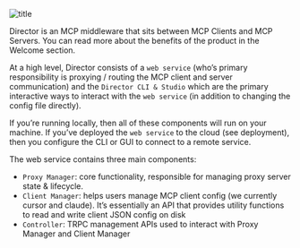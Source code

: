 

![title](../images/director-architecture-overview.png)


Director is an MCP middleware that sits between MCP Clients and MCP Servers. You can read more about the benefits of the product in the Welcome section.

At a high level, Director consists of a `web service` (who’s primary responsibility is proxying / routing the MCP client and server communication) and the `Director CLI & Studio` which are the primary interactive ways to interact with the `web service` (in addition to changing the config file directly). 

If you’re running locally, then all of these components will run on your machine. If you’ve deployed the `web service` to the cloud (see deployment), then you configure the CLI or GUI to connect to a remote service.

The web service contains three main components:

- `Proxy Manager`: core functionality, responsible for managing proxy server state & lifecycle.
- `Client Manager`: helps users manage MCP client config (we currently cursor and claude). It’s essentially an API that provides utility functions to read and write client JSON config on disk
- `Controller`: TRPC management APIs used to interact with Proxy Manager and Client Manager
